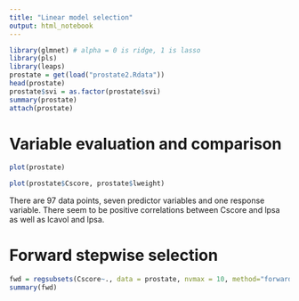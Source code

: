 ```yaml
---
title: "Linear model selection"
output: html_notebook
---
```


```r
library(glmnet) # alpha = 0 is ridge, 1 is lasso
library(pls)
library(leaps)
prostate = get(load("prostate2.Rdata"))
head(prostate)
prostate$svi = as.factor(prostate$svi)
summary(prostate)
attach(prostate)
```

# Variable evaluation and comparison

```r
plot(prostate)
```


```r
plot(prostate$Cscore, prostate$lweight)
```

There are 97 data points, seven predictor variables and one response variable. There seem to be positive correlations between Cscore and lpsa as well as lcavol and lpsa.


# Forward stepwise selection

```r
fwd = regsubsets(Cscore~., data = prostate, nvmax = 10, method="forward")
summary(fwd)
```


